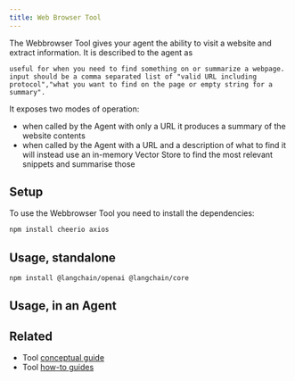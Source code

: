```yaml
---
title: Web Browser Tool
---
```


The Webbrowser Tool gives your agent the ability to visit a website and extract information. It is described to the agent as

```
useful for when you need to find something on or summarize a webpage. input should be a comma separated list of "valid URL including protocol","what you want to find on the page or empty string for a summary".
```

It exposes two modes of operation:

- when called by the Agent with only a URL it produces a summary of the website contents
- when called by the Agent with a URL and a description of what to find it will instead use an in-memory Vector Store to find the most relevant snippets and summarise those

## Setup

To use the Webbrowser Tool you need to install the dependencies:

```bash npm
npm install cheerio axios
```
## Usage, standalone



<IntegrationInstallTooltip/>

```bash npm
npm install @langchain/openai @langchain/core
```

<Webbrowser />

## Usage, in an Agent


<MrklBrowser />

## Related

- Tool [conceptual guide](/oss/javascript/langchain/tools)
- Tool [how-to guides](/oss/javascript/how-to/#tools)
